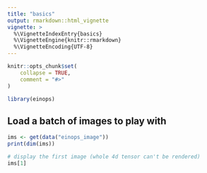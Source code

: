 ```yaml
---
title: "basics"
output: rmarkdown::html_vignette
vignette: >
  %\VignetteIndexEntry{basics}
  %\VignetteEngine{knitr::rmarkdown}
  %\VignetteEncoding{UTF-8}
---
```


```r
knitr::opts_chunk$set(
    collapse = TRUE,
    comment = "#>"
)
```

```r
library(einops)
```

## Load a batch of images to play with

```r
ims <- get(data("einops_image"))
print(dim(ims))
```

```r
# display the first image (whole 4d tensor can't be rendered)
ims[1]
```